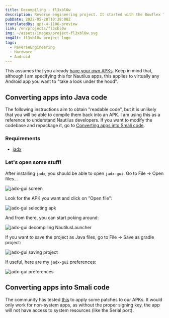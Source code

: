 ```yaml
---
title: Decompiling - fl3xbl0w
description: Reverse engineering project. It started with the Bowflex Treadmill 22 but ended up being generalized for any machine with Android sold by Nautilus Inc. (Nautilus, Bowflex, Schwinn).
pubDate: 2022-05-28T10:28:00Z
translatedBy: gpt-4-1106-preview
link: /en/projects/fl3xbl0w
img: ~/assets/images/project-fl3xbl0w.svg
imgAlt: fl3xbl0w project logo
tags:
  - ReverseEngineering
  - Hardware
  - Android
---
```



This assumes that you already [have your own APKs](/en/projects/fl3xbl0w/backup). Keep in mind that, although I am specifying this for Nautilus apps, this applies to virtually any Android app you want to "take a look under the hood".

## Converting apps into Java code

The following instructions aim to obtain "readable code", but it is unlikely that you will be able to compile them back into an APK. I am using this as a reference to understand Nautilus developers. If you want to modify the codebase and repackage it, go to [Converting apps into Smali code](#converting-apps-into-smali-code).

### Requirements

- [jadx](https://github.com/skylot/jadx)

### Let's open some stuff!

After installing `jadx`, you should be able to open `jadx-gui`. Go to File -> Open files...

<Image src={JadxGUIScreen} alt="jadx-gui screen" format="webp" />

Look for the APK you want and click on "Open file":

<Image src={JadxGUISelect} alt="jadx-gui selecting apk" format="webp" />

And from there, you can start poking around:

<Image
  src={JadxGUIOpened}
  alt="jadx-gui decompiling NautilusLauncher"
  format="webp"
/>

If you want to save the project as Java files, go to File -> Save as gradle project:

<Image src={JadxGUISave} alt="jadx-gui saving project" format="webp" />

If useful, here are my `jadx-gui` preferences:

<Image src={JadxGUIPrefs} alt="jadx-gui preferences" format="webp" />

## Converting apps into Smali code

The community has tested [this](https://www.reddit.com/r/Bowflex/comments/mi8wdo/unlocking_bowflex_velocore/) to apply some patches to our APKs. It would only work for non-system apps, as without the proper signing key, the app will not have access to system resources (like the Serial port).
